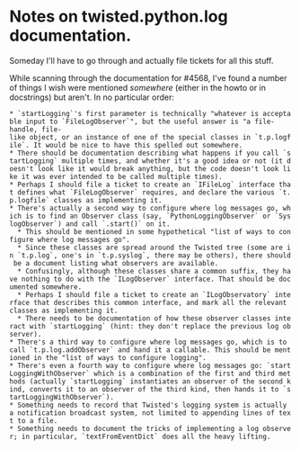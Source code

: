 = Notes on twisted.python.log documentation. =

Someday I'll have to go through and actually file tickets for all this stuff.

While scanning through the documentation for #4568, I've found a number of things I wish were mentioned ''somewhere'' (either in the howto or in docstrings) but aren't. In no particular order:

 * `startLogging`'s first parameter is technically "whatever is acceptable input to `FileLogObserver`", but the useful answer is "a file-handle, file-like object, or an instance of one of the special classes in `t.p.logfile`. It would be nice to have this spelled out somewhere.
 * There should be documentation describing what happens if you call `startLogging` multiple times, and whether it's a good idea or not (it doesn't look like it would break anything, but the code doesn't look like it was ever intended to be called multiple times).
 * Perhaps I should file a ticket to create an `IFileLog` interface that defines what `FileLogObserver` requires, and declare the various `t.p.logfile` classes as implementing it.
 * There's actually a second way to configure where log messages go, which is to find an Observer class (say, `PythonLoggingObserver` or `SyslogObserver`) and call `.start()` on it.
   * This should be mentioned in some hypothetical "list of ways to configure where log messages go".
   * Since these classes are spread around the Twisted tree (some are in `t.p.log`, one's in `t.p.syslog`, there may be others), there should be a document listing what observers are available. 
   * Confusingly, although these classes share a common suffix, they have nothing to do with the `ILogObserver` interface. That should be documented somewhere.
   * Perhaps I should file a ticket to create an `ILogObservatory` interface that describes this common interface, and mark all the relevant classes as implementing it.
   * There needs to be documentation of how these observer classes interact with `startLogging` (hint: they don't replace the previous log observer).
 * There's a third way to configure where log messages go, which is to call `t.p.log.addObserver` and hand it a callable. This should be mentioned in the "list of ways to configure logging".
 * There's even a fourth way to configure where log messages go: `startLoggingWithObserver` which is a combination of the first and third methods (actually `startLogging` instantiates an observer of the second kind, converts it to an observer of the third kind, then hands it to `startLoggingWithObserver`).
 * Something needs to record that Twisted's logging system is actually a notification broadcast system, not limited to appending lines of text to a file.
 * Something needs to document the tricks of implementing a log observer; in particular, `textFromEventDict` does all the heavy lifting.